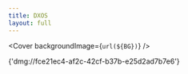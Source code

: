 ```yaml
---
title: DXOS
layout: full
---
```



<Cover backgroundImage={`url(${BG})`} />

<p
  className='absolute font-mono text-3xl'
  style={{ left: 32, bottom: 32, color: '#555',  }}
>
  {'dmg://fce21ec4-af2c-42cf-b37b-e25d2ad7b7e6'}
</p>

